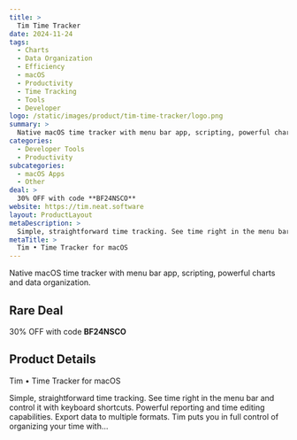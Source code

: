 ```yaml
---
title: >
  Tim Time Tracker
date: 2024-11-24
tags:
  - Charts
  - Data Organization
  - Efficiency
  - macOS
  - Productivity
  - Time Tracking
  - Tools
  - Developer
logo: /static/images/product/tim-time-tracker/logo.png
summary: >
  Native macOS time tracker with menu bar app, scripting, powerful charts and data organization.
categories:
  - Developer Tools
  - Productivity
subcategories:
  - macOS Apps
  - Other
deal: >
  30% OFF with code **BF24NSCO**
website: https://tim.neat.software
layout: ProductLayout
metaDescription: >
  Simple, straightforward time tracking. See time right in the menu bar and control it with keyboard shortcuts. Powerful reporting and time editing capabilities. Export data to multiple formats. Tim puts you in full control of organizing your time with…
metaTitle: >
  Tim • Time Tracker for macOS
---
```

Native macOS time tracker with menu bar app, scripting, powerful charts and data organization.

## Rare Deal

30% OFF with code **BF24NSCO**

## Product Details
Tim • Time Tracker for macOS

Simple, straightforward time tracking. See time right in the menu bar and control it with keyboard shortcuts. Powerful reporting and time editing capabilities. Export data to multiple formats. Tim puts you in full control of organizing your time with…

